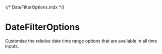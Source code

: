 {/* DateFilterOptions.mdx */}


# DateFilterOptions

Customise the relative date time range options that are available in all time inputs.

<Meta of={DateFilterOptionsStories} />

<Container>
  <Story of={DateFilterOptionsStories.Filter} autoplay />
</Container>
